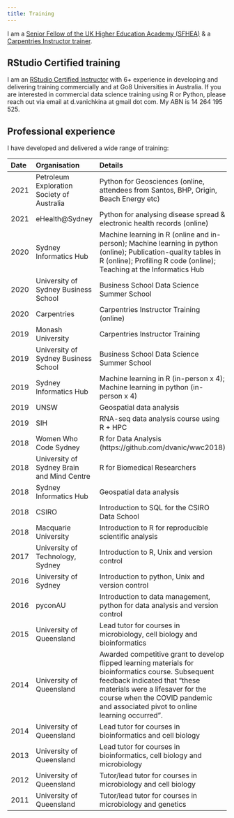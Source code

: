 ```yaml
---
title: Training
---
```


I am a [Senior Fellow of the UK Higher Education Academy (SFHEA)](https://www.advance-he.ac.uk/fellowship/senior-fellowship) & a [Carpentries Instructor trainer](carpentries.org/trainers/).

## RStudio Certified training 

I am an [RStudio Certified Instructor](https://education.rstudio.com/trainers/) with 6+ experience in developing and delivering training commercially and at Go8 Universities in Australia. If you are interested in commercial data science training using R or Python, please reach out via email at d.vanichkina at gmail dot com. My ABN is 14 264 195 525. 

## Professional experience

I have developed and delivered a wide range of training:

|Date |Organisation                               |Details                                                                                                                                                                                                                                                   |
|:----|:------------------------------------------|:---------------------------------------------------------------------------------------------------------------------------------------------------------------------------------------------------------------------------------------------------------|
|2021 |Petroleum Exploration Society of Australia |Python for Geosciences (online, attendees from Santos, BHP, Origin, Beach Energy etc)                                                                                                                                                                     |
|2021 |eHealth@Sydney                             |Python for analysing disease spread \& electronic health records (online)                                                                                                                                                                                 |
|2020 |Sydney Informatics Hub                     |Machine learning in R (online and in-person); Machine learning in python (online); Publication-quality tables in R (online); Profiling R code (online); Teaching at the Informatics Hub                                                                   |
|2020 |University of Sydney Business School       |Business School Data Science Summer School                                                                                                                                                                                                                |
|2020 |Carpentries                                |Carpentries Instructor Training (online)                                                                                                                                                                                                                  |
|2019 |Monash University                          |Carpentries Instructor Training                                                                                                                                                                                                                           |
|2019 |University of Sydney Business School       |Business School Data Science Summer School                                                                                                                                                                                                                |
|2019 |Sydney Informatics Hub                     |Machine learning in R (in-person x 4); Machine learning in python (in-person x 4)                                                                                                                                                                         |
|2019 |UNSW                                       |Geospatial data analysis                                                                                                                                                                                                                                  |
|2019 |SIH                                        |RNA-seq data analysis course using R + HPC                                                                                                                                                                                                                |
|2018 |Women Who Code Sydney                      |R for Data Analysis (https://github.com/dvanic/wwc2018)                                                                                                                                                                                                   |
|2018 |University of Sydney Brain and Mind Centre |R for Biomedical Researchers                                                                                                                                                                                                                              |
|2018 |Sydney Informatics Hub                     |Geospatial data analysis                                                                                                                                                                                                                                  |
|2018 |CSIRO                                      |Introduction to SQL for the CSIRO Data School                                                                                                                                                                                                             |
|2018 |Macquarie University                       |Introduction to R for reproducible scientific analysis                                                                                                                                                                                                    |
|2017 |University of Technology, Sydney           |Introduction to R, Unix and version control                                                                                                                                                                                                               |
|2016 |University of Sydney                       |Introduction to python, Unix and version control                                                                                                                                                                                                          |
|2016 |pyconAU                                    |Introduction to data management, python for data analysis and version control                                                                                                                                                                             |
|2015 |University of Queensland                   |Lead tutor for courses in microbiology, cell biology and bioinformatics                                                                                                                                                                                   |
|2014 |University of Queensland                   |Awarded competitive grant to develop flipped learning materials for bioinformatics course. Subsequent feedback indicated that "these materials were a lifesaver for the course when the COVID pandemic and associated pivot to online learning occurred". |
|2014 |University of Queensland                   |Lead tutor for courses in bioinformatics and cell biology                                                                                                                                                                                                 |
|2013 |University of Queensland                   |Lead tutor for courses in bioinformatics, cell biology and microbiology                                                                                                                                                                                   |
|2012 |University of Queensland                   |Tutor/lead tutor for courses in microbiology and cell biology                                                                                                                                                                                             |
|2011 |University of Queensland                   |Tutor/lead tutor for courses in microbiology and genetics                                                                                                                                                                                                 |                                                                                            |



<!-- 

## Teaching philosophy

I am passionate about teaching and training, especially programming, analytics and reproducible research foundations to researchers. I am a proponent of active learning, and (when appropriate!) project-based and activity-based learning. I believe that the combination of innovative strategies in teaching, including peer learning and flipped classrooms, with the best that the digital revolution has to offer (video recordings of lectures, podcasts, screencasts, interactive web-based learning environments and MOOCs from the world’s best thinkers) makes today an especially fortunate time to be a learner. Students need no longer be limited by where they are geographically to learn, and instead of working on mundane fill-in-the-blanks secret class assignments can set up web resources, blogs and apps to showcase skills they’ve acquired to future employers as part of a truly modern education.
>

<!-- I am passionate about using evidence-based teaching practices for supporting adult learners in developing digital skills.-->
